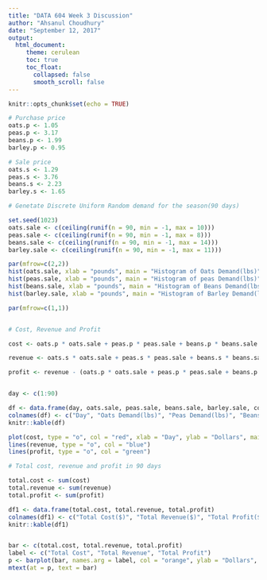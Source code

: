 ---
title: "DATA 604 Week 3 Discussion"
author: "Ahsanul Choudhury"
date: "September 12, 2017"
output:
  html_document:
     theme: cerulean
     toc: true
     toc_float:
       collapsed: false
       smooth_scroll: false
---

```{r setup, include=FALSE}
knitr::opts_chunk$set(echo = TRUE)
```

```{r discussion3, echo=TRUE}
# Purchase price
oats.p <- 1.05
peas.p <- 3.17
beans.p <- 1.99
barley.p <- 0.95

# Sale price
oats.s <- 1.29
peas.s <- 3.76
beans.s <- 2.23
barley.s <- 1.65

# Genetate Discrete Uniform Random demand for the season(90 days)

set.seed(1023)
oats.sale <- c(ceiling(runif(n = 90, min = -1, max = 10)))
peas.sale <- c(ceiling(runif(n = 90, min = -1, max = 8)))
beans.sale <- c(ceiling(runif(n = 90, min = -1, max = 14)))
barley.sale <- c(ceiling(runif(n = 90, min = -1, max = 11)))

par(mfrow=c(2,2))
hist(oats.sale, xlab = "pounds", main = "Histogram of Oats Demand(lbs)")
hist(peas.sale, xlab = "pounds", main = "Histogram of peas Demand(lbs)")
hist(beans.sale, xlab = "pounds", main = "Histogram of Beans Demand(lbs)")
hist(barley.sale, xlab = "pounds", main = "Histogram of Barley Demand(lbs)")

par(mfrow=c(1,1))


# Cost, Revenue and Profit

cost <- oats.p * oats.sale + peas.p * peas.sale + beans.p * beans.sale + barley.p * barley.sale

revenue <- oats.s * oats.sale + peas.s * peas.sale + beans.s * beans.sale + barley.s * barley.sale

profit <- revenue - (oats.p * oats.sale + peas.p * peas.sale + beans.p * beans.sale + barley.p * barley.sale)


day <- c(1:90)

df <- data.frame(day, oats.sale, peas.sale, beans.sale, barley.sale, cost, revenue, profit )
colnames(df) <- c("Day", "Oats Demand(lbs)", "Peas Demand(lbs)", "Beans Demand(lbs)", "Barley Demand(lbs)", "Cost($)", "Revenue($)", "Profit($)")
knitr::kable(df)

plot(cost, type = "o", col = "red", xlab = "Day", ylab = "Dollars", main = "Total Cost, Renenue and Profit by Day")
lines(revenue, type = "o", col = "blue")
lines(profit, type = "o", col = "green")

# Total cost, revenue and profit in 90 days

total.cost <- sum(cost)
total.revenue <- sum(revenue)
total.profit <- sum(profit)

df1 <- data.frame(total.cost, total.revenue, total.profit)
colnames(df1) <- c("Total Cost($)", "Total Revenue($)", "Total Profit($)")
knitr::kable(df1)


bar <- c(total.cost, total.revenue, total.profit)
label <- c("Total Cost", "Total Revenue", "Total Profit")
p <- barplot(bar, names.arg = label, col = "orange", ylab = "Dollars", main = "Total Cost, Revenue and Profit in 90 Days (Dollars)")
mtext(at = p, text = bar)

```